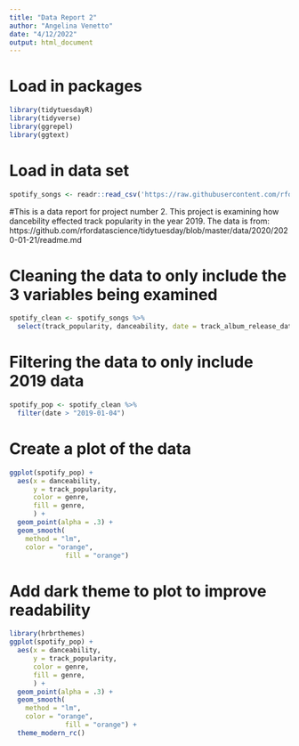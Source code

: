 ```yaml
---
title: "Data Report 2"
author: "Angelina Venetto"
date: "4/12/2022"
output: html_document
---
```


# Load in packages

```r
library(tidytuesdayR)
library(tidyverse)
library(ggrepel)    
library(ggtext)
```

# Load in data set

```r
spotify_songs <- readr::read_csv('https://raw.githubusercontent.com/rfordatascience/tidytuesday/master/data/2020/2020-01-21/spotify_songs.csv')
```

#This is a data report for project number 2. This project is examining how dancebility effected track popularity in the year 2019. The data is from: https://github.com/rfordatascience/tidytuesday/blob/master/data/2020/2020-01-21/readme.md


# Cleaning the data to only include the 3 variables being examined

```r
spotify_clean <- spotify_songs %>%
  select(track_popularity, danceability, date = track_album_release_date, genre = playlist_genre)
```

# Filtering the data to only include 2019 data

```r
spotify_pop <- spotify_clean %>%
  filter(date > "2019-01-04")
```

# Create a plot of the data

```r
ggplot(spotify_pop) +
  aes(x = danceability,
      y = track_popularity,
      color = genre,
      fill = genre,
      ) +
  geom_point(alpha = .3) +
  geom_smooth(
    method = "lm",
    color = "orange",
              fill = "orange")

```

# Add dark theme to plot to improve readability

```r
library(hrbrthemes)
ggplot(spotify_pop) +
  aes(x = danceability,
      y = track_popularity,
      color = genre,
      fill = genre,
      ) +
  geom_point(alpha = .3) +
  geom_smooth(
    method = "lm",
    color = "orange",
              fill = "orange") +
  theme_modern_rc() 


```
